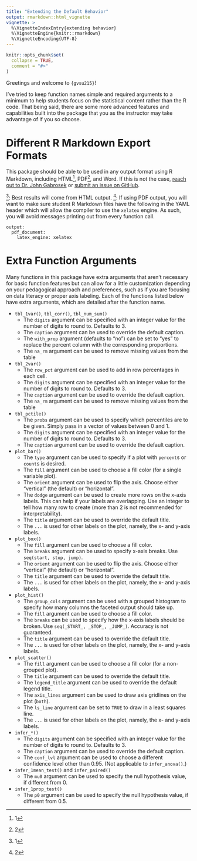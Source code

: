 ```yaml
---
title: "Extending the Default Behavior"
output: rmarkdown::html_vignette
vignette: >
  %\VignetteIndexEntry{extending behavior}
  %\VignetteEngine{knitr::rmarkdown}
  %\VignetteEncoding{UTF-8}
---
```


```r
knitr::opts_chunk$set(
  collapse = TRUE,
  comment = "#>"
)
```

Greetings and welcome to `{gvsu215}`!

I've tried to keep function names simple and required arguments to a minimum to help students focus on the statistical content rather than the R code. That being said, there are some more advanced features and capabilities built into the package that you as the instructor may take advantage of if you so choose.

# Different R Markdown Export Formats

This package should be able to be used in any output format using R Markdown, including HTML^[1], PDF^[2], and Word. If this is not the case, [reach out to Dr. John Gabrosek](mailto:gabrosej@gvsu.edu) or [submit an issue on GitHub](https://github.com/ian-curtis/gvsu215/issues).

^[1]: Best results will come from HTML output. 
^[2]: If using PDF output, you will want to make sure student R Markdown files have the following in the YAML header which will allow the compiler to use the `xelatex` engine. As such, you will avoid messages printing out from every function call.

```
output:
  pdf_document:
    latex_engine: xelatex
```

# Extra Function Arguments

Many functions in this package have extra arguments that aren't necessary for basic function features but can allow for a little customization depending on your pedagogical approach and preferences, such as if you are focusing on data literacy or proper axis labeling. Each of the functions listed below have extra arguments, which are detailed after the function name.

* `tbl_1var()`, `tbl_corr()`, `tbl_num_sum()`
  * The `digits` argument can be specified with an integer value for the number of digits to round to. Defaults to 3.
  * The `caption` argument can be used to override the default caption.
  * The `with_prop` argument (defaults to "no") can be set to "yes" to replace the percent column with the corresponding proportions.
  * The `na_rm` argument can be used to remove missing values from the table
* `tbl_2var()`
  * The `row_pct` argument can be used to add in row percentages in each cell.
  * The `digits` argument can be specified with an integer value for the number of digits to round to. Defaults to 3.
  * The `caption` argument can be used to override the default caption.
  * The `na_rm` argument can be used to remove missing values from the table
* `tbl_pctile()`
  * The `probs` argument can be used to specify which percentiles are to be given. Simply pass in a vector of values between 0 and 1.
  * The `digits` argument can be specified with an integer value for the number of digits to round to. Defaults to 3.
  * The `caption` argument can be used to override the default caption.

* `plot_bar()`
  * The `type` argument can be used to specify if a plot with `percent`s or `count`s is desired.
  * The `fill` argument can be used to choose a fill color (for a single variable plot).
  * The `orient` argument can be used to flip the axis. Choose either "vertical" (the default) or "horizontal".
  * The `dodge` argument can be used to create more rows on the x-axis labels. This can help if your labels are overlapping. Use an integer to tell how many row to create (more than 2 is not recommended for interpretability).
  * The `title` argument can be used to override the default title.
  * The `...` is used for other labels on the plot, namely, the x- and y-axis labels.
* `plot_box()`
  * The `fill` argument can be used to choose a fill color.
  * The `breaks` argument can be used to specify x-axis breaks. Use `seq(start, stop, jump)`.
  * The `orient` argument can be used to flip the axis. Choose either "vertical" (the default) or "horizontal".
  * The `title` argument can be used to override the default title.
  * The `...` is used for other labels on the plot, namely, the x- and y-axis labels.
* `plot_hist()`
  * The `group_cols` argument can be used with a grouped histogram to specify how many columns the faceted output should take up.
  * The `fill` argument can be used to choose a fill color.
  * The `breaks` can be used to specify how the x-axis labels should be broken. Use `seq(_START_, _STOP_, _JUMP_)`. Accuracy is not guaranteed.
  * The `title` argument can be used to override the default title.
  * The `...` is used for other labels on the plot, namely, the x- and y-axis labels.
* `plot_scatter()`
  * The `fill` argument can be used to choose a fill color (for a non-grouped plot).
  * The `title` argument can be used to override the default title.
  * The `legend_title` argument can be used to override the default legend title.
  * The `axis_lines` argument can be used to draw axis gridlines on the plot (`both`).
  * The `ls_line` argument can be set to `TRUE` to draw in a least squares line.
  * The `...` is used for other labels on the plot, namely, the x- and y-axis labels.

* `infer_*()`
  * The `digits` argument can be specified with an integer value for the number of digits to round to. Defaults to 3.
  * The `caption` argument can be used to override the default caption.
  * The `conf_lvl` argument can be used to choose a different confidence level other than 0.95. (Not applicable to `infer_anova()`.)
* `infer_1mean_test()` and `infer_paired()`
  * The `mu0` argument can be used to specify the null hypothesis value, if different from 0.
* `infer_1prop_test()`
  * The `p0` argument can be used to specify the null hypothesis value, if different from 0.5.
  



